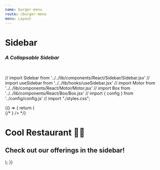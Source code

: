 ```yaml
---
name: burger-menu
route: /burger-menu
menu: Layout
---
```


<h1 style={{ margin: '0px' }}>Sidebar</h1>
<h3 style={{ margin: '0px' }}><em>A Collapsable Sidebar</em></h3>

<br />


// import Sidebar from '../../lib/components/React/Sidebar/Sidebar.jsx'
// import useSidebar from '../../lib/hooks/useSidebar.jsx'
// import Motor from '../../lib/components/React/Motor/Motor.jsx'
// import Box from '../../lib/components/React/Box/Box.jsx'
// import { config } from '../config/config.js'
// import "./styles.css";

<Playground>
  {() => {
  return (
    <div id="App">
      <SideBar pageWrapId={"page-wrap"} outerContainerId={"App"} />
      {/* <SideBar pageWrapId={"page-wrap"} outerContainerId={"App"} customBurgerIcon={ <Filter/> } /> */}
      <div id="page-wrap">
        <h1>Cool Restaurant 🍔🍕</h1>
        <h2>Check out our offerings in the sidebar!</h2>
      </div>
    </div>
  );
  }}
</Playground>
